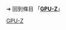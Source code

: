 {{LSR
|article = GPU-Z
|latest_release_version = 2.46.0
|latest_release_date = {{Release date and age|2022|05|05}}
}}<noinclude>

➔ 回到條目 「'''[[GPU-Z]]'''」
[[Category:最新穩定版模板|GPU-Z]]
</noinclude>